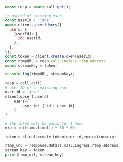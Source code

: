 
<Tabs groupId="examples">
<TabItem value="js" label="JavaScript">

```js
const resp = await call.get();

// userId of existing user
const userId = 'jane';
await client.upsertUsers({
  users: {
    [userId]: {
      id: userId,
    },
  },
});
const token = client.createToken(userId);
const rtmpURL = resp.call.ingress.rtmp.address;
const streamKey = token;

console.log(rtmpURL, streamKey);
```

</TabItem>
<TabItem value="py" label="Python">

```py
resp = call.get()
# user ID of an existing user
user_id = 'jane'
client.upsert_users(
    users={
        user_id: {'id': user_id}
    }
)

# the token will be valid for 1 hour
exp = int(time.time()) + 60 * 60

token = client.create_token(user_id,expiration=exp)

rtmp_url = response.data().call.ingress.rtmp.address
stream_key = token
print(rtmp_url, stream_key)
```

</TabItem>
</Tabs>
